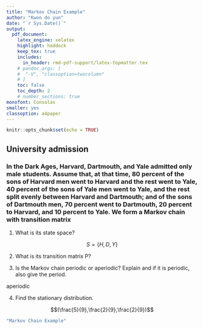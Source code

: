 ```yaml
---
title: "Markov Chain Example"  
author: "Kwon do yun"  
date: "`r Sys.Date()`"  
output:   
  pdf_document:  
    latex_engine: xelatex
    highlight: haddock  
    keep_tex: true  
    includes:
      in_header: rmd-pdf-support/latex-topmatter.tex
    # pandoc_args: [
    #  "-V", "classoption=twocolumn"
    # ]
    toc: false   
    toc_depth: 2  
    # number_sections: true  
monofont: Consolas
smaller: yes
classoption: a4paper
---
```


```r
knitr::opts_chunk$set(echo = TRUE)
```


## University admission

### In the Dark Ages, Harvard, Dartmouth, and Yale admitted only male students. Assume that, at that time, 80 percent of the sons of Harvard men went to Harvard and the rest went to Yale, 40 percent of the sons of Yale men went to Yale, and the rest split evenly between Harvard and Dartmouth; and of the sons of Dartmouth men, 70 percent went to Dartmouth, 20 percent to Harvard, and 10 percent to Yale. We form a Markov chain with transition matrix

 1. What is its state space? 

 $$S = \{H,D,Y\} $$

 2. What is its transition matrix P?
 
 \begin{equation}
  P=
  \begin{pmatrix}
    0.8&0.2&0
    \\0.3&0.4&0.3
    \\0.2&0.1&0.7
  \end{pmatrix}
\end{equation}

 3. Is the Markov chain periodic or aperiodic? Explain and if it is periodic, also give the period.
 
 aperiodic
 
 4. Find the stationary distribution.
 
 $$(\frac{5}{9},\frac{2}{9},\frac{2}{9})$$
 
 
 
 
 
```r
"Markov Chain Example"
```